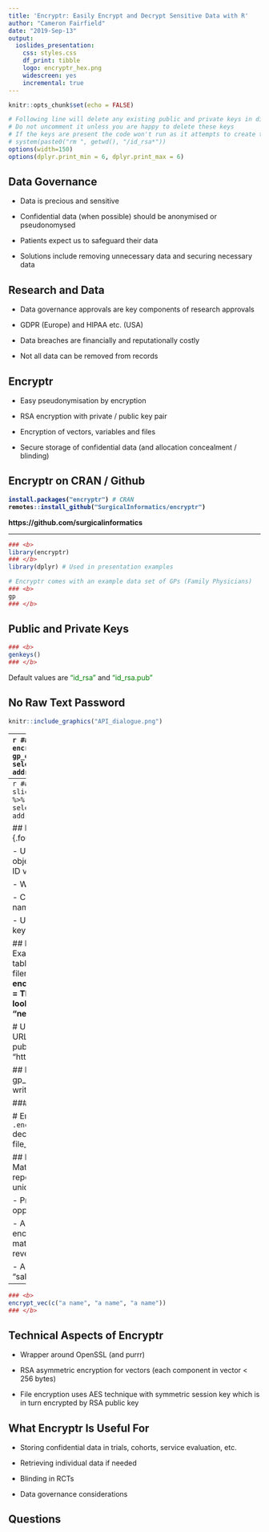 ```yaml
---
title: 'Encryptr: Easily Encrypt and Decrypt Sensitive Data with R'
author: "Cameron Fairfield"
date: "2019-Sep-13"
output:
  ioslides_presentation:
    css: styles.css
    df_print: tibble
    logo: encryptr_hex.png
    widescreen: yes
    incremental: true
---
```


```r
knitr::opts_chunk$set(echo = FALSE)
```


```r
# Following line will delete any existing public and private keys in directory
# Do not uncomment it unless you are happy to delete these keys
# If the keys are present the code won't run as it attempts to create them (change the key names at gen_keys() to run slides if keys already exist and can't be deleted
# system(paste0("rm ", getwd(), "/id_rsa*"))
options(width=150)
options(dplyr.print_min = 6, dplyr.print_max = 6)
```


## Data Governance {.fourlinestext}

- Data is precious and sensitive

- Confidential data (when possible) should be anonymised or pseudonomysed

- Patients expect us to safeguard their data

- Solutions include removing unnecessary data and securing necessary data


## Research and Data {.fourlinestext}

- Data governance approvals are key components of research approvals

- GDPR (Europe) and HIPAA etc. (USA)

- Data breaches are financially and reputationally costly

- Not all data can be removed from records



## Encryptr {.fourlinestext}

- Easy pseudonymisation by encryption

- RSA encryption with private / public key pair

- Encryption of vectors, variables and files

- Secure storage of confidential data (and allocation concealment / blinding)


## Encryptr on CRAN / Github
<b>
```r
install.packages("encryptr") # CRAN
remotes::install_github("SurgicalInformatics/encryptr")
```

https://github.com/surgicalinformatics
</b>

----

```r
### <b>
library(encryptr)
### </b>
library(dplyr) # Used in presentation examples

# Encryptr comes with an example data set of GPs (Family Physicians)
### <b>
gp
### </b>
```

## Public and Private Keys {.basictext}
```r
### <b>
genkeys()
### </b>
```
Default values are <span style="color:green">"id_rsa"</span> and <span style="color:green">"id_rsa.pub"</span>


## No Raw Text Password {data-background=#E1D9D7}
```r
knitr::include_graphics("API_dialogue.png") 
```


----
```r
### <b>
gp_encrypt = gp %>% 
  encrypt(name)
### </b>
gp_encrypt %>% 
  select(organisation_code, name, address1)
```


----
```r
### <b>
gp_encrypt %>%
  slice(1:2) %>%
  decrypt(name) %>% 
  ### </b>
  select(organisation_code, name, address1)
```

## Encryptr Customisation {.fourlinestext}

- Use look-up table - create object with encrypted output and ID variable on which to match

- Write a look-up file

- Customise file names, key names, encrypt several variables

- Use a publicly-available public key

## Encryptr Customisation Examples
```r
# Creating a lookup table with specified name and filename
### <b>
gp %>% 
  encrypt(name, postcode, 
          lookup = TRUE, write_lookup = TRUE, 
          lookup_name = "new_lookup_name")


# Using a public key hosted at URL
gp %>% 
  encrypt(name, public_key_path = "https://<some_url>/id_rsa.pub")
### </b>
```

## Encryptr File Encryption
```r
gp_encrypt %>% write_csv("gp_enc.csv")

### <b>
encrypt_file("gp.csv")



# Encrypted file will have suffix: `.encryptr.bin`
decrypt_file("gp.csv.encryptr.bin", file_name = "gp2.csv")
### </b>
```

## Encryptr Ciphertexts Not Matchable {.fourlinestext}
- Each repeat of encryption generates a unique number

- Prevents malicious, opportunistic use of public key

- Alternative symmetric encryption outputs can be matched (and not always reversed)

- Alternative methods need a "salt"

----
```r
### <b>
encrypt_vec(c("a name", "a name", "a name"))
### </b>
```

## Technical Aspects of Encryptr {.fourlinestext}
- Wrapper around OpenSSL (and purrr)

- RSA asymmetric encryption for vectors (each component in vector < 256 bytes)

- File encryption uses AES technique with symmetric session key which is in turn encrypted by RSA public key


## What Encryptr Is Useful For {.fourlinestext}

- Storing confidential data in trials, cohorts, service evaluation, etc.

- Retrieving individual data if needed

- Blinding in RCTs

- Data governance considerations

## Questions

